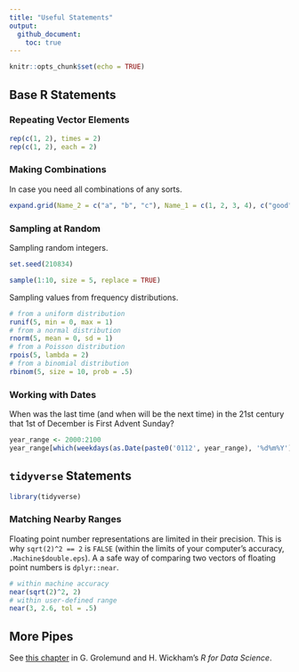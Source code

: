 ```yaml
---
title: "Useful Statements"
output: 
  github_document:
    toc: true
---
```


```r
knitr::opts_chunk$set(echo = TRUE)
```

## Base R Statements

### Repeating Vector Elements

```r
rep(c(1, 2), times = 2)
rep(c(1, 2), each = 2)
```

### Making Combinations

In case you need all combinations of any sorts.

```r
expand.grid(Name_2 = c("a", "b", "c"), Name_1 = c(1, 2, 3, 4), c("good", "bad"))
```

### Sampling at Random

Sampling random integers.

```r
set.seed(210834)
```
```r
sample(1:10, size = 5, replace = TRUE)
```

Sampling values from frequency distributions.

```r
# from a uniform distribution
runif(5, min = 0, max = 1)
# from a normal distribution
rnorm(5, mean = 0, sd = 1)
# from a Poisson distribution
rpois(5, lambda = 2)
# from a binomial distribution
rbinom(5, size = 10, prob = .5)
```

### Working with Dates

When was the last time (and when will be the next time) in the 21st century that 1st of December is First Advent Sunday?

```r
year_range <- 2000:2100
year_range[which(weekdays(as.Date(paste0('0112', year_range), '%d%m%Y')) == "Sunday")]
```

## `tidyverse` Statements

```r
library(tidyverse)
```

### Matching Nearby Ranges

Floating point number representations are limited in their precision. This is why `sqrt(2)^2 == 2` is `FALSE` (within the limits of your computer's accuracy, `.Machine$double.eps`). A a safe way of comparing two vectors of floating point numbers is `dplyr::near`.

```r
# within machine accuracy
near(sqrt(2)^2, 2)
# within user-defined range
near(3, 2.6, tol = .5)
```

## More Pipes

See [this chapter](https://r4ds.had.co.nz/pipes.html) in G. Grolemund and H. Wickham's _R for Data Science_.